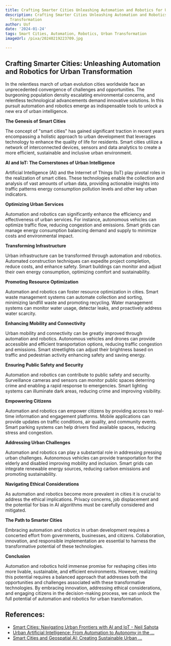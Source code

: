 ```yaml
---
title: Crafting Smarter Cities Unleashing Automation and Robotics for Urban Transformation
description: Crafting Smarter Cities Unleashing Automation and Robotics for Urban
  Transformation
author: Usf
date: '2024-01-24'
tags: Smart Cities, Automation, Robotics, Urban Transformation
imageUrl: /pixa/20240219223709.jpg

---
```

## Crafting Smarter Cities: Unleashing Automation and  Robotics for Urban Transformation

In the relentless march of urban evolution cities worldwide face an unprecedented  convergence of challenges  and  opportunities. The burgeoning population density escalating  environmental concerns, and relentless technological advancements demand innovative solutions. In this pursuit automation and robotics emerge  as indispensable tools to unlock a new era of urban intelligence.

**The Genesis  of Smart Cities**

The concept of "smart  cities" has gained significant  traction in recent years encompassing a holistic  approach to urban development that leverages technology to enhance the  quality of life for residents. Smart cities  utilize a network of  interconnected devices,  sensors and data analytics  to create a  more  efficient, sustainable and inclusive urban environment.

**AI and  IoT: The Cornerstones of Urban Intelligence**

Artificial Intelligence (AI) and the Internet  of Things  (IoT) play pivotal roles in the realization of smart cities. These technologies enable the collection and analysis of vast amounts of urban data, providing  actionable insights into traffic patterns energy consumption  pollution levels and other key  urban indicators.

**Optimizing Urban  Services**

Automation and robotics can significantly enhance the efficiency and effectiveness of urban services. For instance, autonomous vehicles can optimize traffic flow, reducing congestion and emissions. Smart grids can manage energy  consumption balancing demand and supply  to minimize costs and environmental  impact.

**Transforming Infrastructure**

Urban infrastructure  can be transformed through automation and robotics. Automated construction techniques can  expedite project completion, reduce costs, and enhance safety.  Smart buildings can monitor and adjust their own energy consumption, optimizing comfort and sustainability.

**Promoting Resource Optimization**

Automation and robotics can foster resource optimization in cities. Smart waste management systems can automate collection and sorting, minimizing landfill  waste and promoting recycling. Water management systems can monitor water usage, detectar leaks, and proactively address water scarcity.

**Enhancing Mobility and Connectivity**

Urban mobility and connectivity can be greatly improved through automation and robotics. Autonomous vehicles and drones can provide accessible and efficient transportation options, reducing traffic congestion and emissions. Smart streetlights  can adjust their brightness based on traffic and pedestrian activity  enhancing safety and saving energy.

**Ensuring Public Safety and Security**

Automation and robotics can contribute to  public safety and security. Surveillance cameras and sensors can monitor public spaces deterring  crime and enabling a rapid response to  emergencies. Smart lighting systems can illuminate dark areas, reducing crime and improving visibility.

**Empowering Citizens**

Automation and  robotics  can empower citizens by providing access to real-time information and engagement platforms. Mobile applications can provide updates on traffic conditions, air quality, and community events.  Smart parking systems can help drivers find available  spaces, reducing stress and congestion.

**Addressing Urban Challenges**

Automation and robotics can play a substantial role in addressing pressing urban challenges. Autonomous vehicles can provide transportation for  the elderly and disabled improving mobility and  inclusion. Smart grids can integrate renewable energy  sources, reducing  carbon emissions and promoting sustainability.

**Navigating Ethical Considerations**

As  automation and robotics become more prevalent in  cities  it  is crucial to address the ethical implications. Privacy concerns, job displacement and the potential for  bias in AI algorithms must be carefully considered and mitigated.

**The Path to Smarter Cities**

Embracing automation and robotics in urban development requires  a concerted  effort from governments, businesses, and citizens. Collaboration, innovation, and responsible implementation are essential to harness the transformative potential of these technologies.

**Conclusion**

Automation and robotics hold immense promise  for reshaping cities  into more livable, sustainable, and efficient environments. However, realizing this potential requires a balanced approach that addresses both the opportunities and challenges  associated with these transformative technologies. By embracing innovation, addressing ethical considerations, and engaging citizens in the decision-making process,  we can unlock the  full  potential of automation  and robotics for urban transformation.

## References:
- [Smart Cities: Navigating Urban Frontiers with AI and IoT - Neil Sahota](https://neilsahota.com/smart-cities-navigating-urban-frontiers-with-ai-and-iot/)
- [Urban Artificial Intelligence: From Automation to Autonomy in the ...](https://www.frontiersin.org/articles/10.3389/frsc.2020.00038)
- [Smart Cities and Geospatial AI: Creating Sustainable Urban ...](https://www.linkedin.com/pulse/smart-cities-geospatial-ai-creating-sustainable-urban-bhoda-262vc?trk=article-ssr-frontend-pulse_more-articles_related-content-card)
